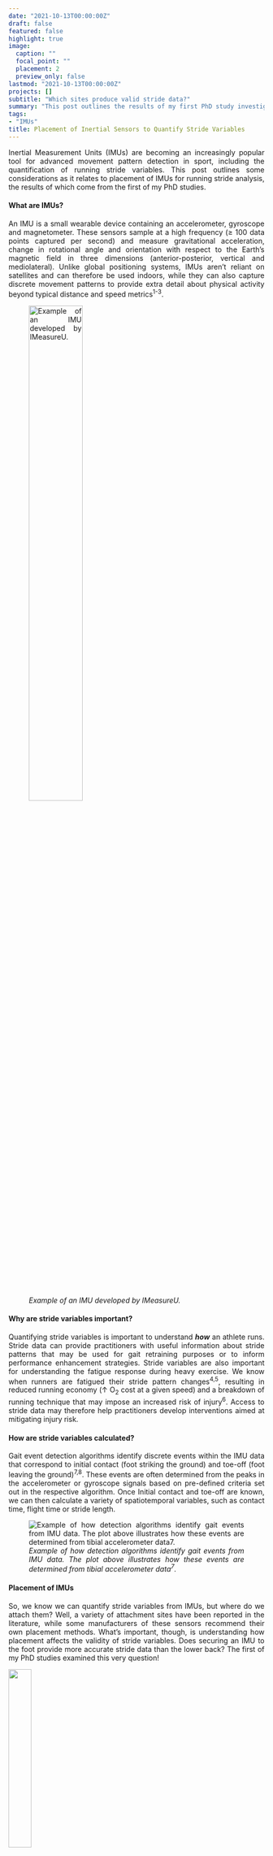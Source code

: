 ```yaml
---
date: "2021-10-13T00:00:00Z"
draft: false
featured: false
highlight: true
image:
  caption: ""
  focal_point: ""
  placement: 2
  preview_only: false
lastmod: "2021-10-13T00:00:00Z"
projects: []
subtitle: "Which sites produce valid stride data?"
summary: "This post outlines the results of my first PhD study investigating the impact of IMU placement on stride variable validity."
tags:
- "IMUs"
title: Placement of Inertial Sensors to Quantify Stride Variables
---
```

<div align="justify">

Inertial Measurement Units (IMUs) are becoming an increasingly popular tool for advanced movement pattern detection in sport, including the quantification of running stride variables. This post outlines some considerations as it relates to placement of IMUs for running stride analysis, the results of which come from the first of my PhD studies.

#### **What are IMUs?**
An IMU is a small wearable device containing an accelerometer, gyroscope and magnetometer. These sensors sample at a high frequency (&#8805; 100 data points captured per second) and measure gravitational acceleration, change in rotational angle and orientation with respect to the Earth's magnetic field in three dimensions (anterior-posterior, vertical and mediolateral). Unlike global positioning systems, IMUs aren't reliant on satellites and can therefore be used indoors, while they can also capture discrete movement patterns to provide extra detail about physical activity beyond typical distance and speed metrics<sup>1-3</sup>.

![*Example of an IMU developed by IMeasureU.*](images/Trident_Axes_v2.jpg){width=50% height=50%}

#### **Why are stride variables important?**
Quantifying stride variables is important to understand ***how*** an athlete runs. Stride data can provide practitioners with useful information about stride patterns that may be used for gait retraining purposes or to inform performance enhancement strategies. Stride variables are also important for understanding the fatigue response during heavy exercise. We know when runners are fatigued their stride pattern changes<sup>4,5</sup>, resulting in reduced running economy (&#8593; O<sub>2</sub> cost at a given speed) and a breakdown of running technique that may impose an increased risk of injury<sup>6</sup>. Access to stride data may therefore help practitioners develop interventions aimed at mitigating injury risk.

#### **How are stride variables calculated?**
Gait event detection algorithms identify discrete events within the IMU data that correspond to initial contact (foot striking the ground) and toe-off (foot leaving the ground)<sup>7,8</sup>. These events are often determined from the peaks in the accelerometer or gyroscope signals based on pre-defined criteria set out in the respective algorithm. Once Initial contact and toe-off are known, we can then calculate a variety of spatiotemporal variables, such as contact time, flight time or stride length.

![*Example of how detection algorithms identify gait events from IMU data. The plot above illustrates how these events are determined from tibial accelerometer data<sup>7</sup>.*](images/Events.png)

#### **Placement of IMUs**
So, we know we can quantify stride variables from IMUs, but where do we attach them? Well, a variety of attachment sites have been reported in the literature, while some manufacturers of these sensors recommend their own placement methods. What's important, though, is understanding how placement affects the validity of stride variables. Does securing an IMU to the foot provide more accurate stride data than the lower back? The first of my PhD studies examined this very question!

![](images/Thinking.jpg){width=30% height=30%}

We meta-analysed 9 studies and four stride variables (contact time, flight time, step frequency and step length) to determine whether different placement sites impact stride variable validity by assessing the absolute mean difference (MD) between IMU and reference measures (motion capture, force plate, high-speed camera and photocell systems). The meta-analysis showed the MD for stride variables derived from IMUs worn on the foot, tibia and lower back were not significantly different to those determined by the reference systems across all stride variables analysed<sup>9</sup>. This is depicted in the below forest plots where the width of the diamond (representing the 95% confidence interval of the total effect) for each site overlaps positive and negative MD values.

![*Forest plot for contact time. Highlighted areas show the width of the diamond (total effect) overlapping positive and negative MD values.*](images/CT_Fig.png)

![*Forest plot for flight time.*](images/FT_Fig.png)

![*Forest plot for step frequency.*](images/SF_Fig.png)

![*Forest plot for step length.*](images/SL_Fig.png)

So, what does this mean? Well, **we can use the foot, tibia or lower back for placement knowing we can derive valid stride data from either site**, supporting the use of IMUs to analyse stride patterns in the field. Practitioners aren't limited to using a single site and instead may use different placements depending on the suitability for the specific sport. We can also conclude that validity appears more dependent on the gait event detection approach, or the mathematics behind it, rather than the location of the IMU.

If you would like to know more about the impact of placement, you can check out the full text of our paper [**here**](https://www.researchgate.net/publication/350357041_Does_Site_Matter_Impact_of_Inertial_Measurement_Unit_Placement_on_the_Validity_and_Reliability_of_Stride_Variables_During_Running_A_Systematic_Review_and_Meta-analysis). You may also contact me should you have any questions about our work or using IMUs for quantifying stride variables in your own environment. Stay tuned for a follow-up post to this where I'll show you how I performed a meta-analysis in R and produced the above forest plots for publication using the `meta` package.

<div align="left">
<font size="-1">1.&nbsp;&nbsp;Cormack SJ, Mooney MG, Morgan W, McGuigan MR. Influence of neuromuscular fatigue on accelerometer load in elite Australian football players. International Journal of Sports Physiology and Performance. 2013;8(4):373-8.<br>
2.&nbsp;&nbsp;Glassbrook DJ, Fuller JT, Alderson JA, Doyle TL. Measurement of lower-limb asymmetry in professional rugby league: a technical note describing the use of inertial measurement units. PeerJ. 2020;8:e9366. doi: 10.7717/peerj.9366.<br>
3.&nbsp;&nbsp;Armitage M, Beato M, McErlain-Naylor SA. Inter-unit reliability of IMU Step metrics using IMeasureU Blue Trident inertial measurement units for running-based team sport tasks. Journal of Sports Sciences. 2021. doi: 10.1080/02640414.2021.1882726.<br>
4.&nbsp;&nbsp;Morin JB, Jeannin T, Chevallier B, Belli A. Spring-mass model characteristics during sprint running: correlation with performance and fatigue-induced changes. International Journal of Sports Medicine. 2006;27(2):158-65.<br>
5.&nbsp;&nbsp;Girard O, Micallef J-P, Millet GP. Changes in spring-mass model characteristics during repeated running sprints. European Journal of Applied Physiology. 2011;111(1):125-34.<br>
6.&nbsp;&nbsp;McMahon TA, Valiant G, Frederick EC. Groucho running. Journal of Applied Physiology. 1987;62(6):2326-37.<br>
7.&nbsp;&nbsp;Benson LC, Clermont CA, Watari R, Exley T, Ferber R. Automated accelerometer-based gait event detection during multiple running conditions. Sensors. 2019;19(7):1483. doi: 10.3390/s19071483.<br>
8.&nbsp;&nbsp;Aubol KG, Milner CE. Foot contact identification using a single triaxial accelerometer during running. Journal of Biomechanics. 2020;105:109768. doi: 10.1016/j.jbiomech.2020.109768.<br>
9.&nbsp;&nbsp;Horsley BJ, Tofari PJ, Halson SL, Kemp JG, Dickson J, Maniar N, et al. Does site matter? Impact of Inertial Measurement Unit placement on the validity and reliability of stride variables during running: a systematic review and meta-analysis. Sports Medicine. 2021. doi: 10.1007/s40279-021-01443-8.</font>